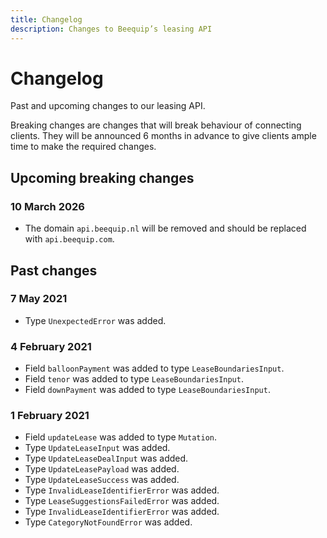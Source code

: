 ```yaml
---
title: Changelog
description: Changes to Beequip’s leasing API
---
```


# Changelog

Past and upcoming changes to our leasing API.

Breaking changes are changes that will break behaviour of connecting clients. They will be announced 6 months
in advance to give clients ample time to make the required changes.

## Upcoming breaking changes

### 10 March 2026

- The domain `api.beequip.nl` will be removed and should be replaced with `api.beequip.com`.

## Past changes

### 7 May 2021

-   Type `UnexpectedError` was added.

### 4 February 2021

-   Field `balloonPayment` was added to type `LeaseBoundariesInput`.
-   Field `tenor` was added to type `LeaseBoundariesInput`.
-   Field `downPayment` was added to type `LeaseBoundariesInput`.

### 1 February 2021

-   Field `updateLease` was added to type `Mutation`.
-   Type `UpdateLeaseInput` was added.
-   Type `UpdateLeaseDealInput` was added.
-   Type `UpdateLeasePayload` was added.
-   Type `UpdateLeaseSuccess` was added.
-   Type `InvalidLeaseIdentifierError` was added.
-   Type `LeaseSuggestionsFailedError` was added.
-   Type `InvalidLeaseIdentifierError` was added.
-   Type `CategoryNotFoundError` was added.
